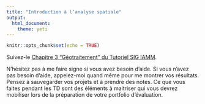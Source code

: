 ```yaml
---
title: "Introduction à l’analyse spatiale"
output: 
  html_document: 
    theme: yeti
---
```


```r
knitr::opts_chunk$set(echo = TRUE)
```

Suivez-le [Chapitre 3 "Géotraitement" du Tutoriel SIG IAMM](https://bookdown.org/tristan_berchoux/tutorielsig/geoprocess.html).

N'hésitez pas à me faire signe si vous avez besoin d'aide.
Si vous n'avez pas besoin d'aide, appelez-moi quand même pour me montrer vos résultats.
Pensez à sauvegarder vos projets et à prendre des notes. Ce que vous faites pendant les TD sont des éléments à maitriser qui vous devrez mobiliser lors de la préparation de votre portfolio d'évaluation.